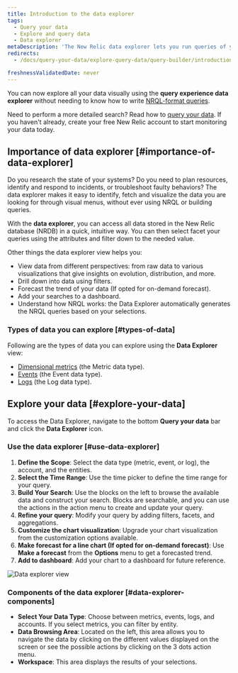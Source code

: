```yaml
---
title: Introduction to the data explorer
tags:
  - Query your data
  - Explore and query data
  - Data explorer
metaDescription: 'The New Relic data explorer lets you run queries of your data without using NRQL-format queries'
redirects:
  - /docs/query-your-data/explore-query-data/query-builder/introduction-query-builder/#query-from-anywhere

freshnessValidatedDate: never
---
```


You can now explore all your data visually using the <DNT>**query experience data explorer**</DNT> without needing to know how to write [NRQL-format queries](/docs/query-your-data/nrql-new-relic-query-language/get-started/introduction-nrql-new-relics-query-language).

Need to perform a more detailed search? Read how to [query your data](/docs/query-your-data/explore-query-data/get-started/introduction-querying-new-relic-data/). If you haven't already, create your free New Relic account to start monitoring your data today.


## Importance of data explorer [#importance-of-data-explorer]

Do you research the state of your systems? Do you need to plan resources, identify and respond to incidents, or troubleshoot faulty behaviors? The data explorer makes it easy to identify, fetch and visualize the data you are looking for through visual menus, without ever using NRQL or building queries.

With the <DNT>**data explorer**</DNT>, you can access all data stored in the New Relic database (NRDB) in a quick, intuitive way. You can then select facet your queries using the attributes and filter down to the needed value.

Other things the data explorer view helps you:

* View data from different perspectives: from raw data to various visualizations that give insights on evolution, distribution, and more.
* Drill down into data using filters.
* Forecast the trend of your data (If opted for on-demand forecast).
* Add your searches to a dashboard.
* Understand how NRQL works: the Data Explorer automatically generates the NRQL queries based on your selections.

### Types of data you can explore [#types-of-data]

Following are the types of data you can explore using the <DNT>**Data Explorer**</DNT> view:

* [Dimensional metrics](/docs/data-apis/understand-data/new-relic-data-types/#dimensional-metrics) (the Metric data type).
* [Events](/docs/data-apis/understand-data/new-relic-data-types/#events-new-relic) (the Event data type).
* [Logs](/docs/logs/ui-data/use-logs-ui) (the Log data type).

## Explore your data [#explore-your-data]

To access the Data Explorer, navigate to the bottom <DNT>**Query your data**</DNT> bar and click the <DNT>**Data Explorer**</DNT> icon.

### Use the data explorer [#use-data-explorer]

1. **Define the Scope**: Select the data type (metric, event, or log), the account, and the entities.
2. **Select the Time Range**: Use the time picker to define the time range for your query.
3. **Build Your Search**: Use the blocks on the left to browse the available data and construct your search. Blocks are searchable, and you can use the actions in the action menu to create and update your query.
4. **Refine your query**: Modify your query by adding filters, facets, and aggregations.
5. **Customize the chart visualization**: Upgrade your chart visualization from the customization options available.
6. **Make forecast for a line chart (If opted for on-demand forecast)**: Use <DNT>**Make a forecast**</DNT> from the **Options** menu to get a forecasted trend.
7. **Add to dashboard**: Add your chart to a dashboard for future reference.

<img
  title="Data explorer view"
  alt="Data explorer view"
  src="/images/data-explorer.gif"
/>

### Components of the data explorer [#data-explorer-components]

* **Select Your Data Type**: Choose between metrics, events, logs, and accounts. If you select metrics, you can filter by entity.
* **Data Browsing Area**: Located on the left, this area allows you to navigate the data by clicking on the different values displayed on the screen or see the possible actions by clicking on the 3 dots action menu.
* **Workspace**: This area displays the results of your selections.


